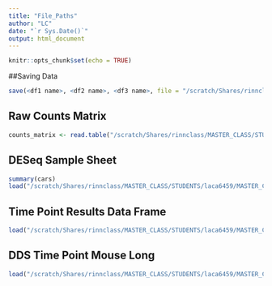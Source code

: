 ```yaml
---
title: "File_Paths"
author: "LC"
date: "`r Sys.Date()`"
output: html_document
---
```


```r
knitr::opts_chunk$set(echo = TRUE)
```

##Saving Data

```r
save(<df1 name>, <df2 name>, <df3 name>, file = "/scratch/Shares/rinnclass/MASTER_CLASS/STUDENTS/laca6459/MASTER_CLASS/lessons/<folder>/<file name>.Rdata")

```


## Raw Counts Matrix
```r
counts_matrix <- read.table("/scratch/Shares/rinnclass/MASTER_CLASS/STUDENTS/laca6459/MASTER_CLASS/data/salmon.merged.gene_counts.tsv", header=TRUE, row.names=1)
```

## DESeq Sample Sheet
```r
summary(cars)
load("/scratch/Shares/rinnclass/MASTER_CLASS/STUDENTS/laca6459/MASTER_CLASS/lessons/05_RNAseq_in_R_studio/results/deseq_samples.RData")
```

## Time Point Results Data Frame
```r
load("/scratch/Shares/rinnclass/MASTER_CLASS/STUDENTS/laca6459/MASTER_CLASS/lessons/06_Differential_expression_analyses/results/time_point_res_df.RData")
```
## DDS Time Point Mouse Long

```r
load("/scratch/Shares/rinnclass/MASTER_CLASS/STUDENTS/laca6459/MASTER_CLASS/lessons/06_Differential_expression_analyses/results/dds_time_point_mouse_long.RData")
```

